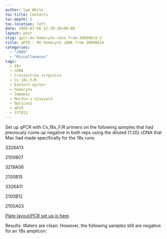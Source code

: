 ```yaml
---
author: Sam White
toc-title: Contents
toc-depth: 5
toc-location: left
date: 2009-07-06 22:39:30+00:00
layout: post
slug: qpcr-mv-hemocyte-cdna-from-20090614-2
title: qPCR - MV hemocyte cDNA from 20090614
categories:
  - "2009"
  - "Miscellaneous"
tags:
  - 18s
  - cDNA
  - Crassostrea virginica
  - Cv_18s_F/R
  - Eastern oyster
  - hemocyte
  - Immomix
  - Martha's Vineyard
  - Opticon2
  - qPCR
  - SYTO13
---
```


Set up qPCR with Cv_18s_F/R primers on the following samples that had previously come up negative in both reps using the diluted (1:20) cDNA that Mac had made specifically for the 18s runs:

3326A13

2100B07

3219A06

2100B15

3326A11

2100B12

2100A03

[Plate layout/PCR set up is here](https://eagle.fish.washington.edu/Arabidopsis/Notebook%20Workup%20Files/20090706-01.jpg).

Results: Waters are clean. However, the following samples still are negative for an 18s amplicon:
